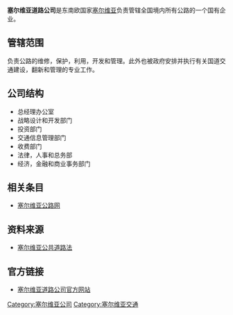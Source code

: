 {{Multiple issues|
{{Expand language|1=en|time=2021-02-03T09:12:20+00:00}}
{{No footnotes|time=2021-02-03T09:12:20+00:00}}
}}
'''塞尔维亚道路公司'''是东南欧国家[[塞尔维亚|塞尔维亚]]负责管辖全国境内所有公路的一个国有企业。

==管辖范围==
负责公路的维修，保护，利用，开发和管理。此外也被政府安排并执行有关国道交通建设，翻新和管理的专业工作。

==公司结构==
*总经理办公室
*战略设计和开发部门
*投资部门
*交通信息管理部门
*收费部门
*法律，人事和总务部
*经济，金融和商业事务部门
==相关条目==
*[[塞尔维亚公路网|塞尔维亚公路网]]

==资料来源==
*[https://web.archive.org/web/20160817012647/http://www.putevi-srbije.rs/pdf/zakon_o_putevima_cir.pdf 塞尔维亚公共道路法]

==官方链接==
* [http://www.putevi-srbije.rs 塞尔维亚道路公司官方网站] {{Wayback|url=http://www.putevi-srbije.rs/ |date=20210111141902 }}

[[Category:塞尔维亚公司|Category:塞尔维亚公司]]
[[Category:塞尔维亚交通|Category:塞尔维亚交通]]